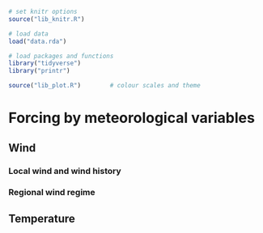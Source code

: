 ```r
# set knitr options
source("lib_knitr.R")

# load data
load("data.rda")

# load packages and functions
library("tidyverse")
library("printr")

source("lib_plot.R")        # colour scales and theme
```

# Forcing by meteorological variables

## Wind

### Local wind and wind history

### Regional wind regime

## Temperature

